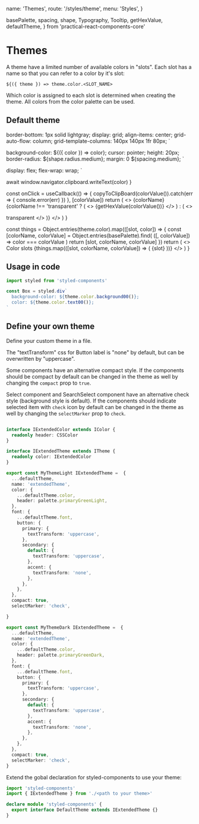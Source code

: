   name: 'Themes',
  route: '/styles/theme',
  menu: 'Styles',
}

  basePalette,
  spacing,
  shape,
  Typography,
  Tooltip,
  getHexValue,
  defaultTheme,
} from 'practical-react-components-core'

# Themes

A theme have a limited number of available colors in "slots". Each slot has a
name so that you can refer to a color by it's slot:

`${({ theme }) => theme.color.<SLOT_NAME>`

Which color is assigned to each slot is determined when creating the theme.
All colors from the color palette can be used.

## Default theme

<Theme theme={defaultTheme} />

  border-bottom: 1px solid lightgray;
  display: grid;
  align-items: center;
  grid-auto-flow: column;
  grid-template-columns: 140px 140px 1fr 80px;
`

  background-color: ${({ color }) => color};
  cursor: pointer;
  height: 20px;
  border-radius: ${shape.radius.medium};
  margin: 0 ${spacing.medium};
`

  display: flex;
  flex-wrap: wrap;
`

  await window.navigator.clipboard.writeText(color)
}

  const onClick = useCallback(() => {
    copyToClipBoard(colorValue()).catch(err => {
      console.error(err)
    })
  }, [colorValue])
  return (
    <>
      <Typography variant="default-text">{colorName}</Typography>
      {colorName !== 'transparent' ? (
        <>
          <Tooltip text="Click to copy rgba-value">
            <ColorBox color={colorValue()} onClick={onClick} />
          </Tooltip>
          <Typography variant="explanatory-text">
            {getHexValue(colorValue())}
          </Typography>
        </>
      ) : (
        <>
          <div />
          <Typography variant="explanatory-text">transparent</Typography>
        </>
      )}
    </>
  )
}

  const things = Object.entries(theme.color).map(([slot, color]) => {
    const [colorName, colorValue] = Object.entries(basePalette).find(
      ([, colorValue]) => color === colorValue
    )
    return [slot, colorName, colorValue]
  })
  return (
    <>
      <Typography variant="group-title">Color slots</Typography>
      {things.map(([slot, colorName, colorValue]) => (
        <ThemeRow key={slot}>
          <Typography>{slot}</Typography>
          <PaletteColor colorName={colorName} colorValue={colorValue} />
        </ThemeRow>
      ))}
    </>
  )
}

## Usage in code

```typescript
import styled from 'styled-components'

const Box = styled.div`
  background-color: ${theme.color.background00()};
  color: ${theme.color.text00()};
`
```

## Define your own theme

Define your custom theme in a file.

The "textTransform" css for Button label is "none" by default, but can be
overwritten by "uppercase".

Some components have an alternative compact style. If the components should be
compact by default can be changed in the theme as well by changing the `compact`
prop to `true`.

Select component and SearchSelect component have an alternative check style (background style is default).
If the components should indicate selected item with `check` icon by default
can be changed in the theme as well by changing the `selectMarker` prop to `check`.

```typescript

interface IExtendedColor extends IColor {
  readonly header: CSSColor
}

interface IExtendedTheme extends ITheme {
  readonly color: IExtendedColor
}

export const MyThemeLight IExtendedTheme =  {
  ...defaultTheme,
  name: 'extendedTheme',
  color: {
    ...defaultTheme.color,
    header: palette.primaryGreenLight,
  },
  font: {
    ...defaultTheme.font,
    button: {
      primary: {
        textTransform: 'uppercase',
      },
      secondary: {
        default: {
          textTransform: 'uppercase',
        },
        accent: {
          textTransform: 'none',
        },
      },
    },
  },
  compact: true,
  selectMarker: 'check',

}

export const MyThemeDark IExtendedTheme =  {
  ...defaultTheme,
  name: 'extendedTheme',
  color: {
    ...defaultTheme.color,
    header: palette.primaryGreenDark,
  },
  font: {
    ...defaultTheme.font,
    button: {
      primary: {
        textTransform: 'uppercase',
      },
      secondary: {
        default: {
          textTransform: 'uppercase',
        },
        accent: {
          textTransform: 'none',
        },
      },
    },
  },
  compact: true,
  selectMarker: 'check',
}
```

Extend the gobal declaration for styled-components to use your theme:

```typescript
import 'styled-components'
import { IExtendedTheme } from './<path to your theme>'

declare module 'styled-components' {
  export interface DefaultTheme extends IExtendedTheme {}
}
```
